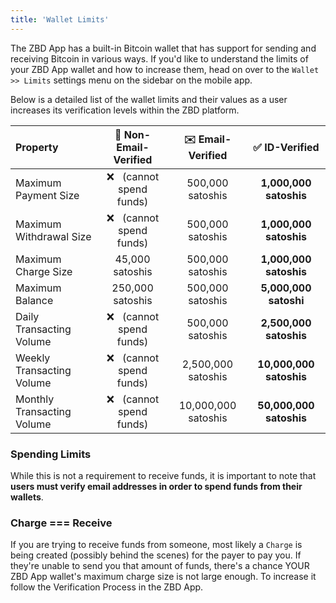 ```yaml
---
title: 'Wallet Limits'
---
```


The ZBD App has a built-in Bitcoin wallet that has support for sending and receiving Bitcoin in various ways. If you'd like to understand the limits of your ZBD App wallet and how to increase them, head on over to the `Wallet >> Limits` settings menu on the sidebar on the mobile app.

Below is a detailed list of the wallet limits and their values as a user increases its verification levels within the ZBD platform.

| Property | 🙅 Non-Email-Verified | ✉️ Email-Verified | ✅ ID-Verified |
| :-- | :-: | :-: | :-: |
| Maximum Payment Size | ❌   (cannot spend funds) | 500,000 satoshis | **1,000,000 satoshis** |
| Maximum Withdrawal Size | ❌   (cannot spend funds) | 500,000 satoshis | **1,000,000 satoshis** |
| Maximum Charge Size | 45,000 satoshis | 500,000 satoshis | **1,000,000 satoshis** |
| Maximum Balance | 250,000 satoshis | 500,000 satoshis | **5,000,000 satoshi** |
| Daily Transacting Volume | ❌   (cannot spend funds) | 500,000 satoshis | **2,500,000 satoshis** |
| Weekly Transacting Volume | ❌   (cannot spend funds) | 2,500,000 satoshis | **10,000,000 satoshis** |
| Monthly Transacting Volume | ❌   (cannot spend funds) | 10,000,000 satoshis | **50,000,000 satoshis** |

### Spending Limits[​](#spending-limits "Direct link to heading")

While this is not a requirement to receive funds, it is important to note that **users must verify email addresses in order to spend funds from their wallets**.

### Charge === Receive[​](#charge--receive "Direct link to heading")

If you are trying to receive funds from someone, most likely a `Charge` is being created (possibly behind the scenes) for the payer to pay you. If they're unable to send you that amount of funds, there's a chance YOUR ZBD App wallet's maximum charge size is not large enough. To increase it follow the Verification Process in the ZBD App.